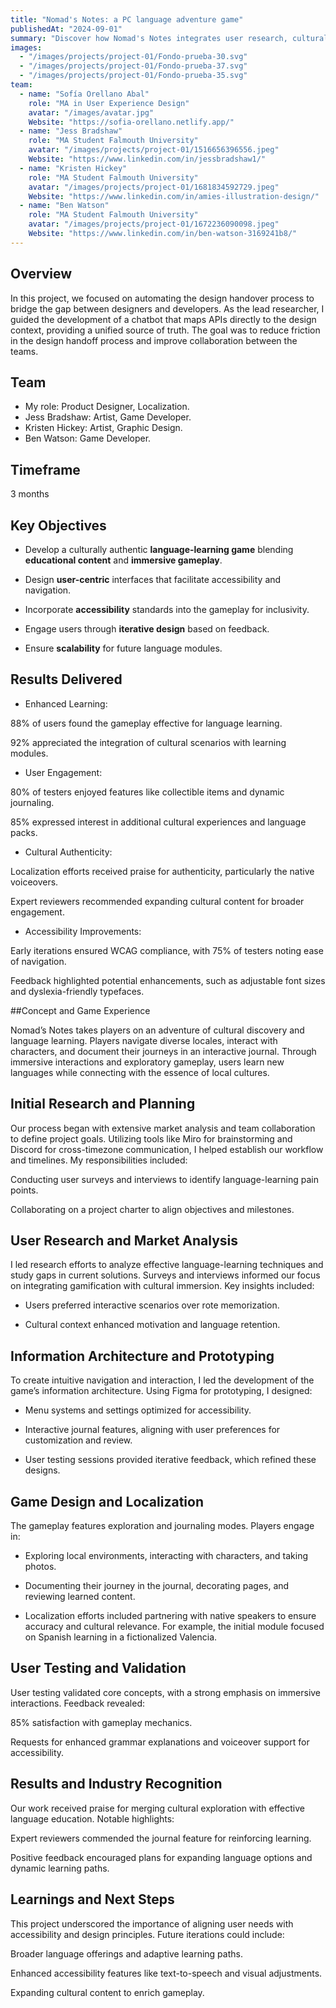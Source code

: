 ```yaml
---
title: "Nomad's Notes: a PC language adventure game"
publishedAt: "2024-09-01"
summary: "Discover how Nomad's Notes integrates user research, cultural authenticity, and iterative design to craft an engaging language-learning game that turns exploration into education—and why this innovative approach resonates with players and experts alike."
images:
  - "/images/projects/project-01/Fondo-prueba-30.svg"
  - "/images/projects/project-01/Fondo-prueba-37.svg"
  - "/images/projects/project-01/Fondo-prueba-35.svg"
team:
  - name: "Sofía Orellano Abal"
    role: "MA in User Experience Design"
    avatar: "/images/avatar.jpg"
    Website: "https://sofia-orellano.netlify.app/"
  - name: "Jess Bradshaw"
    role: "MA Student Falmouth University"
    avatar: "/images/projects/project-01/1516656396556.jpeg"
    Website: "https://www.linkedin.com/in/jessbradshaw1/"
  - name: "Kristen Hickey"
    role: "MA Student Falmouth University"
    avatar: "/images/projects/project-01/1681834592729.jpeg"
    Website: "https://www.linkedin.com/in/amies-illustration-design/"
  - name: "Ben Watson"
    role: "MA Student Falmouth University"
    avatar: "/images/projects/project-01/1672236090098.jpeg"
    Website: "https://www.linkedin.com/in/ben-watson-3169241b8/"
---
```


## Overview

In this project, we focused on automating the design handover process to bridge the gap between designers and developers. As the lead researcher, I guided the development of a chatbot that maps APIs directly to the design context, providing a unified source of truth. The goal was to reduce friction in the design handoff process and improve collaboration between the teams.

## Team

- My role: Product Designer, Localization.
- Jess Bradshaw: Artist, Game Developer. 
- Kristen Hickey: Artist, Graphic Design.
- Ben Watson: Game Developer.


## Timeframe

3 months


## Key Objectives

- Develop a culturally authentic **language-learning game** blending **educational content** and **immersive gameplay**.

- Design **user-centric** interfaces that facilitate accessibility and navigation.

- Incorporate **accessibility** standards into the gameplay for inclusivity.

- Engage users through **iterative design** based on feedback.

- Ensure **scalability** for future language modules.


## Results Delivered

- Enhanced Learning:

88% of users found the gameplay effective for language learning.

92% appreciated the integration of cultural scenarios with learning modules.

- User Engagement:

80% of testers enjoyed features like collectible items and dynamic journaling.

85% expressed interest in additional cultural experiences and language packs.

- Cultural Authenticity:

Localization efforts received praise for authenticity, particularly the native voiceovers.

Expert reviewers recommended expanding cultural content for broader engagement.

- Accessibility Improvements:

Early iterations ensured WCAG compliance, with 75% of testers noting ease of navigation.

Feedback highlighted potential enhancements, such as adjustable font sizes and dyslexia-friendly typefaces.


##Concept and Game Experience


Nomad’s Notes takes players on an adventure of cultural discovery and language learning. Players navigate diverse locales, interact with characters, and document their journeys in an interactive journal. Through immersive interactions and exploratory gameplay, users learn new languages while connecting with the essence of local cultures.


## Initial Research and Planning


Our process began with extensive market analysis and team collaboration to define project goals. Utilizing tools like Miro for brainstorming and Discord for cross-timezone communication, I helped establish our workflow and timelines. My responsibilities included:

Conducting user surveys and interviews to identify language-learning pain points.

Collaborating on a project charter to align objectives and milestones.


## User Research and Market Analysis


I led research efforts to analyze effective language-learning techniques and study gaps in current solutions. Surveys and interviews informed our focus on integrating gamification with cultural immersion. Key insights included:

- Users preferred interactive scenarios over rote memorization.

- Cultural context enhanced motivation and language retention.


## Information Architecture and Prototyping

To create intuitive navigation and interaction, I led the development of the game’s information architecture. Using Figma for prototyping, I designed:

- Menu systems and settings optimized for accessibility.

- Interactive journal features, aligning with user preferences for customization and review.

- User testing sessions provided iterative feedback, which refined these designs.


## Game Design and Localization

The gameplay features exploration and journaling modes. Players engage in:

- Exploring local environments, interacting with characters, and taking photos.

- Documenting their journey in the journal, decorating pages, and reviewing learned content.

- Localization efforts included partnering with native speakers to ensure accuracy and cultural relevance. For example, the initial module focused on Spanish learning in a fictionalized Valencia.


## User Testing and Validation


User testing validated core concepts, with a strong emphasis on immersive interactions. Feedback revealed:

85% satisfaction with gameplay mechanics.

Requests for enhanced grammar explanations and voiceover support for accessibility.


## Results and Industry Recognition

Our work received praise for merging cultural exploration with effective language education. Notable highlights:

Expert reviewers commended the journal feature for reinforcing learning.

Positive feedback encouraged plans for expanding language options and dynamic learning paths.


## Learnings and Next Steps

This project underscored the importance of aligning user needs with accessibility and design principles. Future iterations could include:

Broader language offerings and adaptive learning paths.

Enhanced accessibility features like text-to-speech and visual adjustments.

Expanding cultural content to enrich gameplay.



